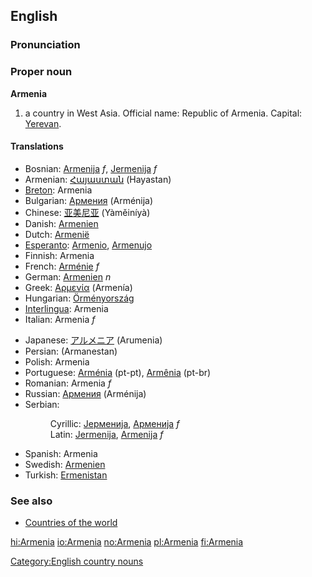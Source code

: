 {{wikipedia}}
==English==
===Pronunciation===
{{IPAchar|/&#593;ː'miːniə/}}
===Proper noun===
'''Armenia'''

# a country in West Asia. Official name: Republic of Armenia. Capital: [[Yerevan]].

====Translations====
{{top}}
*Bosnian: [[Armenija]] ''f'', [[Jermenija]] ''f''
*Armenian: [[Հայաստան]] (Hayastan)
*[[Breton]]: Armenia
*Bulgarian: [[Армения]] (Arménija)
*Chinese: [[亚美尼亚]] (Yàměiníyà)
*Danish: [[Armenien]]
*Dutch: [[Armenië]]
*[[Esperanto]]: [[Armenio]], [[Armenujo]]
*Finnish: Armenia
*French: [[Arménie]] ''f''
*German: [[Armenien]] ''n''
*Greek: [[Αρμενία]] (Armenía)
*Hungarian: [[Örményország]]
*[[Interlingua]]: Armenia
*Italian: Armenia ''f''
{{mid}}
*Japanese: [[アルメニア]] (Arumenia)
*Persian: {{FAchar|[[ارمنستان]]}} (Armanestan)
*Polish: Armenia
*Portuguese: [[Arménia]] (pt-pt), [[Armênia]] (pt-br)
*Romanian: Armenia ''f''
*Russian: [[Армения]] (Arménija) {{f}}
*Serbian:
*:Cyrillic: [[Јерменија]], [[Арменија]] ''f''
*:Latin: [[Jermenija]], [[Armenija]] ''f''
*Spanish: Armenia
*Swedish: [[Armenien]]
*Turkish: [[Ermenistan]]
{{bottom}}

===See also===
*[[Countries of the world]]

[[Category:English country nouns]]

[[hi:Armenia]]
[[io:Armenia]]
[[no:Armenia]]
[[pl:Armenia]]
[[fi:Armenia]]